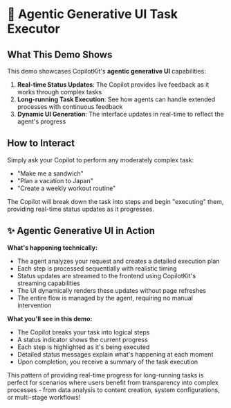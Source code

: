 # 🚀 Agentic Generative UI Task Executor

## What This Demo Shows

This demo showcases CopilotKit's **agentic generative UI** capabilities:
1. **Real-time Status Updates**: The Copilot provides live feedback as it works through complex tasks
2. **Long-running Task Execution**: See how agents can handle extended processes with continuous feedback
3. **Dynamic UI Generation**: The interface updates in real-time to reflect the agent's progress

## How to Interact

Simply ask your Copilot to perform any moderately complex task:
- "Make me a sandwich"
- "Plan a vacation to Japan"
- "Create a weekly workout routine"

The Copilot will break down the task into steps and begin "executing" them, providing real-time status updates as it progresses.

## ✨ Agentic Generative UI in Action

**What's happening technically:**
- The agent analyzes your request and creates a detailed execution plan
- Each step is processed sequentially with realistic timing
- Status updates are streamed to the frontend using CopilotKit's streaming capabilities
- The UI dynamically renders these updates without page refreshes
- The entire flow is managed by the agent, requiring no manual intervention

**What you'll see in this demo:**
- The Copilot breaks your task into logical steps
- A status indicator shows the current progress
- Each step is highlighted as it's being executed
- Detailed status messages explain what's happening at each moment
- Upon completion, you receive a summary of the task execution

This pattern of providing real-time progress for long-running tasks is perfect for scenarios where users benefit from transparency into complex processes - from data analysis to content creation, system configurations, or multi-stage workflows! 